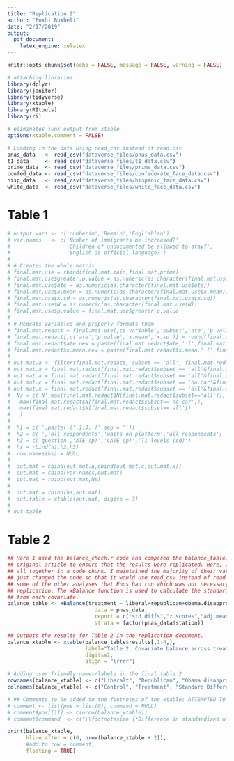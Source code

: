 ```yaml
---
title: "Replication 2"
author: "Enxhi Buxheli"
date: "2/17/2019"
output: 
  pdf_document:
    latex_engine: xelatex
---
```


```r
knitr::opts_chunk$set(echo = FALSE, message = FALSE, warning = FALSE)

# attaching libraries
library(dplyr)
library(janitor)
library(tidyverse)
library(xtable)
library(RItools)
library(ri)

# eliminates junk output from xtable
options(xtable.comment = FALSE)

# Loading in the data using read_csv instead of read.csv
pnas_data   <- read_csv("dataverse_files/pnas_data.csv")
t1_data     <- read_csv("dataverse_files/t1_data.csv")
prime_data  <- read_csv("dataverse_files/prime_data.csv")
confed_data <- read_csv("dataverse_files/confederate_face_data.csv")
hisp_data   <- read_csv("dataverse_files/hispanic_face_data.csv")
white_data  <- read_csv("dataverse_files/white_face_data.csv")
```

# Table 1
```r
# output.vars <- c('numberim','Remain','Englishlan')
# var.names   <- c('Number of immigrants be increased?',
#                  'Children of undocumented be allowed to stay?',
#                  'English as official language?')
# 
# # Creates the whole matrix
# final.mat.use = rbind(final.mat.main,final.mat.prime)
# final.mat.use$greater.p.value = as.numeric(as.character(final.mat.use$greater.p.value)) final.mat.use$lesser.p.value = as.numeric(as.character(final.mat.use$lesser.p.value)) 
# final.mat.use$ate = as.numeric(as.character(final.mat.use$ate))
# final.mat.use$x.mean = as.numeric(as.character(final.mat.use$x.mean))
# final.mat.use$x.sd = as.numeric(as.character(final.mat.use$x.sd))
# final.mat.use$N = as.numeric(as.character(final.mat.use$N))
# final.mat.use$p.value = final.mat.use$greater.p.value
# 
# # Redcats variables and properly formats them
# final.mat.redact = final.mat.use[,c('variable','subset','ate','p.value','x.mean','x.sd','N')]
# final.mat.redact[,c('ate','p.value','x.mean','x.sd')] = round(final.mat.redact[,c('ate','p.value','x.mean','x.sd')],3)
# final.mat.redact$ate.new = paste(final.mat.redact$ate,' (',final.mat.redact$p.value,')',sep='')
# final.mat.redact$x.mean.new = paste(final.mat.redact$x.mean,' (',final.mat.redact$x.sd,')',sep='')
# 
# out.mat.a <- filter(final.mat.redact, subset == 'all', final.mat.redact$variable %in% output.vars)
# out.mat.a = final.mat.redact[final.mat.redact$subset == 'all'&final.mat.redact$variable %in% output.vars,]
# out.mat.a = final.mat.redact[final.mat.redact$subset == 'all'&final.mat.redact$variable %in% output.vars,c('ate.new')]	
# out.mat.c = final.mat.redact[final.mat.redact$subset == 'no.car'&final.mat.redact$variable %in% output.vars,c('ate.new')]
# out.mat.x = final.mat.redact[final.mat.redact$subset == 'all'&final.mat.redact$variable %in% output.vars,c('x.mean.new')]
#  Ns = c('N',max(final.mat.redact$N[final.mat.redact$subset=='all']),
# 	max(final.mat.redact$N[final.mat.redact$subset=='no.car']),
# 	max(final.mat.redact$N[final.mat.redact$subset=='all'])
# 	)
# 
#  h1 = c('',paste('(',1:3,')',sep = ''))
#  h2 = c('','all respondents','waits on platform','all respondents')
#  h3 = c('question','ATE (p)','CATE (p)','T1 levels (sd)')
#  hs = rbind(h1,h2,h3)
#  row.names(hs) = NULL
# 	
#  out.mat = cbind(out.mat.a,cbind(out.mat.c,out.mat.x))
#  out.mat = cbind(var.names,out.mat)
#  out.mat = rbind(out.mat,Ns)
#  
#  out.mat = rbind(hs,out.mat)
#  out.table = xtable(out.mat, digits = 3)
#  
# out.table
```


# Table 2
```r
## Here I used the balance_check.r code and compared the balance_table.tex output to the 
## original article to ensure that the results were replicated. Here, I am just putting it
## all together in a code chunk. I maintained the majority of their variable names and here
## just changed the code so that it would use read_csv instead of read.csv. I also eliminated
## some of the other analyses that Enos had run which was not necessary for performing the 
## replication. The xBalance function is used to calculate the standardized mean differences 
## from each covariate.
balance_table <- xBalance(treatment ~ liberal+republican+obama.disapprove+ride.everyday+voted.2010+romney.voter+Hispanics.x+age+residency.new+college+male+hispanic.new+white+income.new, 
                            data = pnas_data, 
                            report = c("std.diffs","z.scores","adj.means","chisquare.test")[1:3], 
                            strata = factor(pnas_data$station))

## Outputs the results for Table 2 in the replication document. 
balance_xtable <- xtable(balance_table$results[,1:4,], 
                         label="Table 2. Covariate balance across treatment conditions", 
                         digits=2,
                         align = "lrrrr")

# Adding user friendly names/labels in the final table 2
rownames(balance_xtable) <- c("Liberal†", "Republican", "Obama disapprove", "Ride MBTA every day", "Voted 2010", "Romney voter", "Hispanic threat", "Age", "Residency year", "College", "Male", "Hispanic", "White", "Income")
colnames(balance_xtable) <- c("Control", "Treatment", "Standard Difference", "Z Score")

# ## Comments to be added to the footnotes of the xtable: ATTEMPTED TO BE AMENDED
# comment <- list(pos = list(0), command = NULL)
# comment$pos[[1]] <- c(nrow(balance_xtable))
# comment$command  <- c("\\footnotesize {*Difference in standardized units.}")

print(balance_xtable,
      hline.after = c(0, nrow(balance_xtable + 2)),
      #add.to.row = comment,
      floating = TRUE)
```



